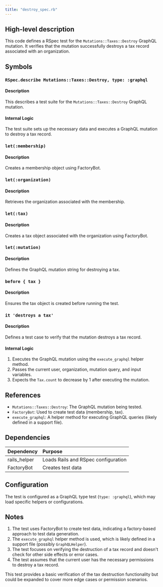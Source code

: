 ```yaml
---
title: "destroy_spec.rb"
---
```


## High-level description
This code defines a RSpec test for the `Mutations::Taxes::Destroy` GraphQL mutation. It verifies that the mutation successfully destroys a tax record associated with an organization.

## Symbols

### `RSpec.describe Mutations::Taxes::Destroy, type: :graphql`
#### Description
This describes a test suite for the `Mutations::Taxes::Destroy` GraphQL mutation.

#### Internal Logic
The test suite sets up the necessary data and executes a GraphQL mutation to destroy a tax record.

### `let(:membership)`
#### Description
Creates a membership object using FactoryBot.

### `let(:organization)`
#### Description
Retrieves the organization associated with the membership.

### `let(:tax)`
#### Description
Creates a tax object associated with the organization using FactoryBot.

### `let(:mutation)`
#### Description
Defines the GraphQL mutation string for destroying a tax.

### `before { tax }`
#### Description
Ensures the tax object is created before running the test.

### `it 'destroys a tax'`
#### Description
Defines a test case to verify that the mutation destroys a tax record.

#### Internal Logic
1. Executes the GraphQL mutation using the `execute_graphql` helper method.
2. Passes the current user, organization, mutation query, and input variables.
3. Expects the `Tax.count` to decrease by 1 after executing the mutation.

## References
- `Mutations::Taxes::Destroy`: The GraphQL mutation being tested.
- `FactoryBot`: Used to create test data (membership, tax).
- `execute_graphql`: A helper method for executing GraphQL queries (likely defined in a support file).

## Dependencies
| Dependency | Purpose |
|:-----------|:--------|
| rails_helper | Loads Rails and RSpec configuration |
| FactoryBot | Creates test data |

## Configuration
The test is configured as a GraphQL type test (`type: :graphql`), which may load specific helpers or configurations.

## Notes
1. The test uses FactoryBot to create test data, indicating a factory-based approach to test data generation.
2. The `execute_graphql` helper method is used, which is likely defined in a support file (possibly `GraphQLHelper`).
3. The test focuses on verifying the destruction of a tax record and doesn't check for other side effects or error cases.
4. The test assumes that the current user has the necessary permissions to destroy a tax record.

This test provides a basic verification of the tax destruction functionality but could be expanded to cover more edge cases or permission scenarios.